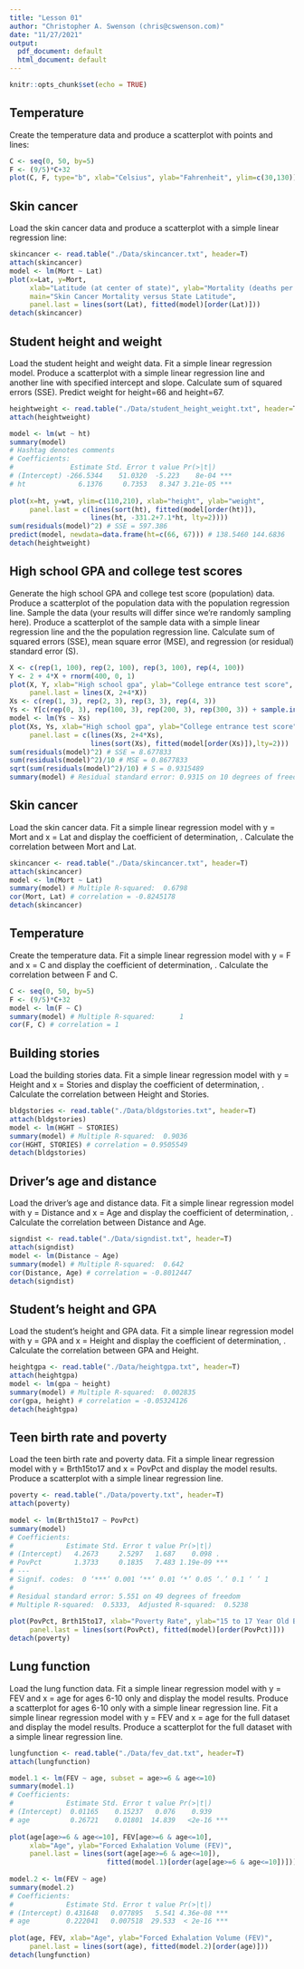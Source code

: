 ```yaml
---
title: "Lesson 01"
author: "Christopher A. Swenson (chris@cswenson.com)"
date: "11/27/2021"
output:
  pdf_document: default
  html_document: default
---
```


```r
knitr::opts_chunk$set(echo = TRUE)
```

## Temperature
Create the temperature data and produce a scatterplot with points and lines:
```r
C <- seq(0, 50, by=5)
F <- (9/5)*C+32
plot(C, F, type="b", xlab="Celsius", ylab="Fahrenheit", ylim=c(30,130))
```

## Skin cancer
Load the skin cancer data and produce a scatterplot with a simple linear regression line:
```r
skincancer <- read.table("./Data/skincancer.txt", header=T)
attach(skincancer)
model <- lm(Mort ~ Lat)
plot(x=Lat, y=Mort,
     xlab="Latitude (at center of state)", ylab="Mortality (deaths per 10 million)",
     main="Skin Cancer Mortality versus State Latitude",
     panel.last = lines(sort(Lat), fitted(model)[order(Lat)]))
detach(skincancer)
```

## Student height and weight
Load the student height and weight data.
Fit a simple linear regression model.
Produce a scatterplot with a simple linear regression line and another line with specified intercept and slope.
Calculate sum of squared errors (SSE).
Predict weight for height=66 and height=67.
```r
heightweight <- read.table("./Data/student_height_weight.txt", header=T)
attach(heightweight)

model <- lm(wt ~ ht)
summary(model)
# Hashtag denotes comments
# Coefficients:
#              Estimate Std. Error t value Pr(>|t|)    
# (Intercept) -266.5344    51.0320  -5.223    8e-04 ***
# ht             6.1376     0.7353   8.347 3.21e-05 ***
 
plot(x=ht, y=wt, ylim=c(110,210), xlab="height", ylab="weight",
     panel.last = c(lines(sort(ht), fitted(model[order(ht)]),
                    lines(ht, -331.2+7.1*ht, lty=2))))
sum(residuals(model)^2) # SSE = 597.386
predict(model, newdata=data.frame(ht=c(66, 67))) # 138.5460 144.6836
detach(heightweight)
```

## High school GPA and college test scores
Generate the high school GPA and college test score (population) data.
Produce a scatterplot of the population data with the population regression line.
Sample the data (your results will differ since we're randomly sampling here).
Produce a scatterplot of the sample data with a simple linear regression line and the the population regression line.
Calculate sum of squared errors (SSE), mean square error (MSE), and regression (or residual) standard error (S).
```r
X <- c(rep(1, 100), rep(2, 100), rep(3, 100), rep(4, 100))
Y <- 2 + 4*X + rnorm(400, 0, 1)
plot(X, Y, xlab="High school gpa", ylab="College entrance test score",
     panel.last = lines(X, 2+4*X))
Xs <- c(rep(1, 3), rep(2, 3), rep(3, 3), rep(4, 3))
Ys <- Y[c(rep(0, 3), rep(100, 3), rep(200, 3), rep(300, 3)) + sample.int(100, 12)]
model <- lm(Ys ~ Xs)
plot(Xs, Ys, xlab="High school gpa", ylab="College entrance test score",
     panel.last = c(lines(Xs, 2+4*Xs),
                    lines(sort(Xs), fitted(model[order(Xs)]),lty=2)))
sum(residuals(model)^2) # SSE = 8.677833
sum(residuals(model)^2)/10 # MSE = 0.8677833
sqrt(sum(residuals(model)^2)/10) # S = 0.9315489
summary(model) # Residual standard error: 0.9315 on 10 degrees of freedom
```
## Skin cancer
Load the skin cancer data.
Fit a simple linear regression model with y = Mort and x = Lat and display the coefficient of determination, .
Calculate the correlation between Mort and Lat.
```r
skincancer <- read.table("./Data/skincancer.txt", header=T)
attach(skincancer)
model <- lm(Mort ~ Lat)
summary(model) # Multiple R-squared:  0.6798
cor(Mort, Lat) # correlation = -0.8245178
detach(skincancer)
```

## Temperature
Create the temperature data.
Fit a simple linear regression model with y = F and x = C and display the coefficient of determination, .
Calculate the correlation between F and C.

```r
C <- seq(0, 50, by=5)
F <- (9/5)*C+32
model <- lm(F ~ C)
summary(model) # Multiple R-squared:      1
cor(F, C) # correlation = 1
```

## Building stories
Load the building stories data.
Fit a simple linear regression model with y = Height and x = Stories and display the coefficient of determination, .
Calculate the correlation between Height and Stories.
```r
bldgstories <- read.table("./Data/bldgstories.txt", header=T)
attach(bldgstories)
model <- lm(HGHT ~ STORIES)
summary(model) # Multiple R-squared:  0.9036
cor(HGHT, STORIES) # correlation = 0.9505549
detach(bldgstories)
```

## Driver's age and distance
Load the driver's age and distance data.
Fit a simple linear regression model with y = Distance and x = Age and display the coefficient of determination, .
Calculate the correlation between Distance and Age.
```r
signdist <- read.table("./Data/signdist.txt", header=T)
attach(signdist)
model <- lm(Distance ~ Age)
summary(model) # Multiple R-squared:  0.642
cor(Distance, Age) # correlation = -0.8012447
detach(signdist)
```

## Student's height and GPA
Load the student's height and GPA data.
Fit a simple linear regression model with y = GPA and x = Height and display the coefficient of determination, .
Calculate the correlation between GPA and Height.
```r
heightgpa <- read.table("./Data/heightgpa.txt", header=T)
attach(heightgpa)
model <- lm(gpa ~ height)
summary(model) # Multiple R-squared:  0.002835
cor(gpa, height) # correlation = -0.05324126
detach(heightgpa)
```

## Teen birth rate and poverty
Load the teen birth rate and poverty data.
Fit a simple linear regression model with y = Brth15to17 and x = PovPct and display the model results.
Produce a scatterplot with a simple linear regression line.
```r
poverty <- read.table("./Data/poverty.txt", header=T)
attach(poverty)
 
model <- lm(Brth15to17 ~ PovPct)
summary(model)
# Coefficients:
#             Estimate Std. Error t value Pr(>|t|)    
# (Intercept)   4.2673     2.5297   1.687    0.098 .  
# PovPct        1.3733     0.1835   7.483 1.19e-09 ***
# ---
# Signif. codes:  0 ‘***’ 0.001 ‘**’ 0.01 ‘*’ 0.05 ‘.’ 0.1 ‘ ’ 1
# 
# Residual standard error: 5.551 on 49 degrees of freedom
# Multiple R-squared:  0.5333,  Adjusted R-squared:  0.5238 
 
plot(PovPct, Brth15to17, xlab="Poverty Rate", ylab="15 to 17 Year Old Birth Rate",
     panel.last = lines(sort(PovPct), fitted(model)[order(PovPct)]))
detach(poverty)
```

## Lung function
Load the lung function data.
Fit a simple linear regression model with y = FEV and x = age for ages 6-10 only and display the model results.
Produce a scatterplot for ages 6-10 only with a simple linear regression line.
Fit a simple linear regression model with y = FEV and x = age for the full dataset and display the model results.
Produce a scatterplot for the full dataset with a simple linear regression line.
```r
lungfunction <- read.table("./Data/fev_dat.txt", header=T)
attach(lungfunction)

model.1 <- lm(FEV ~ age, subset = age>=6 & age<=10)
summary(model.1)
# Coefficients:
#             Estimate Std. Error t value Pr(>|t|)    
# (Intercept)  0.01165    0.15237   0.076    0.939    
# age          0.26721    0.01801  14.839   <2e-16 ***
 
plot(age[age>=6 & age<=10], FEV[age>=6 & age<=10], 
     xlab="Age", ylab="Forced Exhalation Volume (FEV)",
     panel.last = lines(sort(age[age>=6 & age<=10]), 
                        fitted(model.1)[order(age[age>=6 & age<=10])]))
 
model.2 <- lm(FEV ~ age)
summary(model.2)
# Coefficients:
#             Estimate Std. Error t value Pr(>|t|)    
# (Intercept) 0.431648   0.077895   5.541 4.36e-08 ***
# age         0.222041   0.007518  29.533  < 2e-16 ***
 
plot(age, FEV, xlab="Age", ylab="Forced Exhalation Volume (FEV)",
     panel.last = lines(sort(age), fitted(model.2)[order(age)]))
detach(lungfunction)
```
